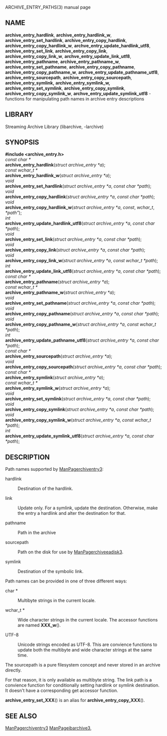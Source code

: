 ARCHIVE_ENTRY_PATHS(3) manual page 
== NAME == 
'''archive_entry_hardlink''', 
'''archive_entry_hardlink_w''', 
'''archive_entry_set_hardlink''', 
'''archive_entry_copy_hardlink''', 
'''archive_entry_copy_hardlink_w''', 
'''archve_entry_update_hardlink_utf8''', 
'''archive_entry_set_link''', 
'''archive_entry_copy_link''', 
'''archive_entry_copy_link_w''', 
'''archve_entry_update_link_utf8''', 
'''archive_entry_pathname''', 
'''archive_entry_pathname_w''', 
'''archive_entry_set_pathname''', 
'''archive_entry_copy_pathname''', 
'''archive_entry_copy_pathname_w''', 
'''archve_entry_update_pathname_utf8''', 
'''archive_entry_sourcepath''', 
'''archive_entry_copy_sourcepath''', 
'''archive_entry_symlink,''' 
'''archive_entry_symlink_w,''' 
'''archive_entry_set_symlink''', 
'''archive_entry_copy_symlink''', 
'''archive_entry_copy_symlink_w''', 
'''archve_entry_update_symlink_utf8''' 
- functions for manipulating path names in archive entry descriptions 
== LIBRARY == 
Streaming Archive Library (libarchive, -larchive) 
== SYNOPSIS == 
'''<nowiki>#include <archive_entry.h></nowiki>''' 
<br> 
''const char *'' 
<br> 
'''archive_entry_hardlink'''(''struct archive_entry *a''); 
<br> 
''const wchar_t *'' 
<br> 
'''archive_entry_hardlink_w'''(''struct archive_entry *a''); 
<br> 
''void'' 
<br> 
'''archive_entry_set_hardlink'''(''struct archive_entry *a'', ''const char *path''); 
<br> 
''void'' 
<br> 
'''archive_entry_copy_hardlink'''(''struct archive_entry *a'', ''const char *path''); 
<br> 
''void'' 
<br> 
'''archive_entry_copy_hardlink_w'''(''struct archive_entry *a '', ''const'', ''wchar_t'', ''*path"''); 
<br> 
''int'' 
<br> 
'''archive_entry_update_hardlink_utf8'''(''struct archive_entry *a'', ''const char *path''); 
<br> 
''void'' 
<br> 
'''archive_entry_set_link'''(''struct archive_entry *a'', ''const char *path''); 
<br> 
''void'' 
<br> 
'''archive_entry_copy_link'''(''struct archive_entry *a'', '' const char *path''); 
<br> 
''void'' 
<br> 
'''archive_entry_copy_link_w'''(''struct archive_entry *a'', '' const wchar_t *path''); 
<br> 
''int'' 
<br> 
'''archive_entry_update_link_utf8'''(''struct archive_entry *a'', '' const char *path''); 
<br> 
''const char *'' 
<br> 
'''archive_entry_pathname'''(''struct archive_entry *a''); 
<br> 
''const wchar_t *'' 
<br> 
'''archive_entry_pathname_w'''(''struct archive_entry *a''); 
<br> 
''void'' 
<br> 
'''archive_entry_set_pathname'''(''struct archive_entry *a'', ''const char *path''); 
<br> 
''void'' 
<br> 
'''archive_entry_copy_pathname'''(''struct archive_entry *a'', ''const char *path''); 
<br> 
''void'' 
<br> 
'''archive_entry_copy_pathname_w'''(''struct archive_entry *a'', ''const wchar_t *path''); 
<br> 
''int'' 
<br> 
'''archive_entry_update_pathname_utf8'''(''struct archive_entry *a'', ''const char *path''); 
<br> 
''const char *'' 
<br> 
'''archive_entry_sourcepath'''(''struct archive_entry *a''); 
<br> 
''void'' 
<br> 
'''archive_entry_copy_sourcepath'''(''struct archive_entry *a'', ''const char *path''); 
<br> 
''const char *'' 
<br> 
'''archive_entry_symlink'''(''struct archive_entry *a''); 
<br> 
''const wchar_t *'' 
<br> 
'''archive_entry_symlink_w'''(''struct archive_entry *a''); 
<br> 
''void'' 
<br> 
'''archive_entry_set_symlink'''(''struct archive_entry *a'', ''const char *path''); 
<br> 
''void'' 
<br> 
'''archive_entry_copy_symlink'''(''struct archive_entry *a'', ''const char *path''); 
<br> 
''void'' 
<br> 
'''archive_entry_copy_symlink_w'''(''struct archive_entry *a'', ''const wchar_t *path''); 
<br> 
''int'' 
<br> 
'''archive_entry_update_symlink_utf8'''(''struct archive_entry *a'', ''const char *path''); 
== DESCRIPTION == 
Path names supported by 
[[ManPagerchiventry3]]: 
<dl> 
<dt>hardlink</dt><dd> 
Destination of the hardlink. 
</dd><dt>link</dt><dd> 
Update only. 
For a symlink, update the destination. 
Otherwise, make the entry a hardlink and alter 
the destination for that. 
</dd><dt>pathname</dt><dd> 
Path in the archive 
</dd><dt>sourcepath</dt><dd> 
Path on the disk for use by 
[[ManPagerchiveeadisk3]]. 
</dd><dt>symlink</dt><dd> 
Destination of the symbolic link. 
</dd></dl> 

Path names can be provided in one of three different ways: 
<dl> 
<dt>char *</dt><dd> 
Multibyte strings in the current locale. 
</dd><dt>wchar_t *</dt><dd> 
Wide character strings in the current locale. 
The accessor functions are named 
'''XXX_w'''(). 
</dd><dt>UTF-8</dt><dd> 
Unicode strings encoded as UTF-8. 
This are convience functions to update both the multibyte and wide 
character strings at the same time. 
</dd></dl> 

The sourcepath is a pure filesystem concept and never stored in an 
archive directly. 

For that reason, it is only available as multibyte string. 
The link path is a convience function for conditionally setting 
hardlink or symlink destination. 
It doesn't have a corresponding get accessor function. 

'''archive_entry_set_XXX'''() 
is an alias for  
'''archive_entry_copy_XXX'''(). 
== SEE ALSO == 
[[ManPagerchiventry3]] 
[[ManPageibarchive3]], 
